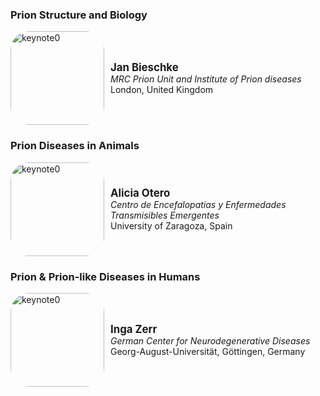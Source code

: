 ### Prion Structure and Biology
```{=html}
<div class="image-description">
  <div class="image">
    <img src="figures/k2.jpg" alt="keynote0" width="150" height="150" class="rounded-image">
  </div>
  <div class="description">
    <strong style="font-size: larger;">Jan Bieschke</strong><br>
    <em>MRC Prion Unit and Institute of Prion diseases</em><br>
    London, United Kingdom<br>
    <div class="touchdevice-additional-text" style="color: #0299ce;">
        <p>Click to know more</p>
    </div>
  </div>
</div>

<div id="popup1" class="popup">
    <div class="popup-background"></div>
  <div class="popup-content">
    <span class="close">&times;</span>
    <div class="popup-image-description">
        <img src="figures/k2.jpg" alt="keynote0" width="200" height="200" class="rounded-image">
    <div class="description">
        <strong style="font-size: larger;">Jan Bieschke</strong>
    </div>
    </div>
           <div class="popup_descr">The key aim of Dr Bieschke’s research is to understand the central problem in the prion mechanism; what is the change in shape that distinguishes normal prion protein PrPC from its rogue form PrPSc and how does it come about? Specifically, his lab explores the structural causes are for becoming a prion, what the common drivers are for prion replication, what are the mechanistic pathways for prion protein misfolding and self-assembly, and whether the same principles underlie other diseases, both inside the central nervous system and in the rest of the body.<br>His lab combines biophysical techniques with nanoscopic imaging to study the structure, folding and dynamics of prions, both in isolation and with likely binding partners, in order to develop new strategies against prion diseases. He previously pursued his research at the Max-Planck-Institute for Biophysical Chemistry, LMU Munich, The Scripps Research Institute, the Max-Delbrück Center for Molecular Medicine and Washington University in St Louis. Since 2018, Dr Bieschke serves as Associate Professor at the Faculty of Brain Sciences of UCL as well as MRC Investigator and Program Lead at the MRC Prion Unit at UCL.</div>
  </div>
</div>
```
### Prion Diseases in Animals
```{=html}
<!-- Speaker 1 -->
<div class="image-description">
  <div class="image">
    <img src="figures/k3.jpg" alt="keynote0" width="150" height="150" class="rounded-image">
  </div>
  <div class="description">
    <strong style="font-size: larger;">Alicia Otero</strong><br>
    <em>Centro de Encefalopatias y Enfermedades Transmisibles Emergentes </em><br>
    University of Zaragoza, Spain<br>
    <div class="touchdevice-additional-text" style="color: #0299ce;">
        <p>Click to know more</p>
    </div>
  </div>
</div>

<div id="popup2" class="popup">
    <div class="popup-background"></div>
  <div class="popup-content">
    <span class="close">&times;</span>
    <div class="popup-image-description">
        <img src="figures/k3.jpg" alt="keynote0" width="200" height="200" class="rounded-image">
    <div class="description">
        <strong style="font-size: larger;">Alicia Otero</strong>
    </div>
    </div>
        <div class="popup_descr">Alicia Otero is a Professor at the Department of Animal Pathology of the University of Zaragoza and a researcher at Centro de Encefalopatías y Enfermedades Transmisibles Emergentes. Her research focuses on pathogenesis, transmission barrier, biomarkers, and new therapeutic approaches for animal prion diseases. She specializes in the pathology of scrapie, bovine spongiform encephalopathy and chronic wasting disease in natural models and transgenic mouse lines.</div>
  </div>
</div>

```
### Prion & Prion-like Diseases in Humans
```{=html}


<!-- Speaker 2 -->
<div class="image-description">
  <div class="image">
    <img src="figures/k1.jpg" alt="keynote0" width="150" height="150" class="rounded-image">
  </div>
  <div class="description">
    <strong style="font-size: larger;">Inga Zerr</strong><br>
    <em>German Center for Neurodegenerative Diseases</em><br>
    Georg-August-Universität, Göttingen, Germany<br>
    <div class="touchdevice-additional-text" style="color: #0299ce;">
        <p>Click to know more</p>
    </div>
  </div>
</div>

<div id="popup3" class="popup">
    <div class="popup-background"></div>
  <div class="popup-content">
    <span class="close">&times;</span>
    <div class="popup-image-description">
        <img src="figures/k1.jpg" alt="keynote0" width="200" height="200" class="rounded-image">
        <div class="description">
        <strong style="font-size: larger;">Inga Zerr</strong>
        </div>
    </div>
        <div class="popup_descr">Inga Zerr is neurologist and Professor at the Department of Neurology, University Medical Center, Georg-August University Göttingen and Head of the Neurochemistry Laboratory at the institution. She is Director of the National Reference Center for Human Transmissible Encephalopathies in Germany. Her research focusses on biomarker development and on clinical and therapeutic trials in prion diseases and other dementia.</div>
  </div>
</div>
```
<!--
### Prion Frontiers
-->
```{=html}
<!--
<div class="image-description">
  <div class="image">
    <img src="figures/k4.jpg" alt="keynote4" width="150" height="150" class="rounded-image">
  </div>
  <div class="description">
    <strong style="font-size: larger;">CK</strong><br>
    <em>INST_4</em><br>
    LOC_4<br>
    <div class="touchdevice-additional-text" style="color: #0299ce;">
        <p>Click to know more</p>
    </div>
  </div>
</div>

<div id="popup4" class="popup">
    <div class="popup-background"></div>
  <div class="popup-content">
    <span class="close">&times;</span>
    <div class="popup-image-description">
        <img src="figures/k4.jpg" alt="keynote4" width="200" height="200" class="rounded-image">
        <div class="description">
        <strong style="font-size: larger;">CK</strong>
        </div>
    </div>
        <div class="popup_descr">DESCR_4</div>
  </div>
</div>
-->
<style>
  .popup-background {
    position: fixed;
    left: 0;
    top: 0;
    right: 0;
    bottom: 0;
    background-color: rgba(0,0,0,0.4); 
    z-index: 1;
  }
  .popup {
    display: none; 
    position: fixed;
    z-index: 2; 
    padding-top: 100px; 
    left: 0;
    top: 0;
    right: 0;
    bottom: 0;
    max-width: 1000px;
    margin: auto;
    width: 100%; 
    height: 100%; 
    overflow: auto; 
    background-color: transparent;
  }
  .popup-content {
    position : relative;
    background-color: #fefefe;
    margin: auto;
    z-index : 2;
    padding: 20px;
    border: 1px solid #999;
    border-radius: 15px; 
    width: 80%;
  }
  .close {
    color: #aaaaaa;
    float: right;
    font-size: 28px;
    font-weight: bold;
  }
  .close:hover,
  .close:focus {
    color: #000;
    text-decoration: none;
    cursor: pointer;
  }
  .image {
    flex: 1;
    padding: 0px;
    text-align: left;
  }
  .description {
    flex: 5;
    padding: 10px;
    text-align: left;
  }
  .popup_descr {
    text-align: justify;
  }
  .image-description {
    cursor: pointer;
    max-width: 1000px;
    display: flex;
    align-items: center;
  }
  .image-description:hover{
    background-color: #daeaf4;
    border-radius: 30px;
  }
  .touchdevice-additional-text {
    display : none;
  }
  .popup-image-description {
    display: flex;
    align-items: center;
    flex-direction: column; 
  }

  .rounded-image {
    border-radius: 20%;
  }
  @media (max-width: 600px) {
    .image-description {
        flex-direction: column;
    }
    .description {
        text-align: center;
    }
    .image {
      margin-top: 7px;
    }
  }
  @media (pointer: coarse) {
    .touchdevice-additional-text {
      display: block;
    }
    .image-description{
      background-color: #0299ce05;
      border-radius: 30px;
      box-shadow: 2px 2px 5px rgb(0 125 169 / 35%);
    }
    .image {
      margin-top: 7px;
    }
  }


</style>
```

```{=html}
<script>
  // Get all elements with class="image-description" (outside the popups) and attach the click event
  var descriptions = document.getElementsByClassName("image-description");
  for (let i = 0; i < descriptions.length; i++) {
    descriptions[i].onclick = function() {
      // Open the corresponding popup
      var popup = document.getElementById("popup" + (i + 1));
      popup.style.display = "block";
    }
  }

  // Get all elements with class="close" and attach the click event
  var closes = document.getElementsByClassName("close");
  for (let i = 0; i < closes.length; i++) {
    closes[i].onclick = function() {
      // Close the corresponding popup
      var popup = document.getElementById("popup" + (i + 1));
      popup.style.display = "none";
    }
  }
  
  // Get all elements with class="popup-background" and attach the click event
  var backgrounds = document.getElementsByClassName("popup-background");
  for (let i = 0; i < backgrounds.length; i++) {
    backgrounds[i].onclick = function() {
      // Close the corresponding popup
      var popup = document.getElementById("popup" + (i + 1));
      popup.style.display = "none";
    }
  }
  // Move all popups to the body element
  var popups = Array.from(document.getElementsByClassName("popup"));
  for (var i = 0; i < popups.length; i++) {
    document.body.appendChild(popups[i]);
  }

  // When the user clicks anywhere outside of a popup, close it
  window.onclick = function(event) {
    if (event.target.className == "popup") {
      event.target.style.display = "none";
    }
  }
</script>
```
